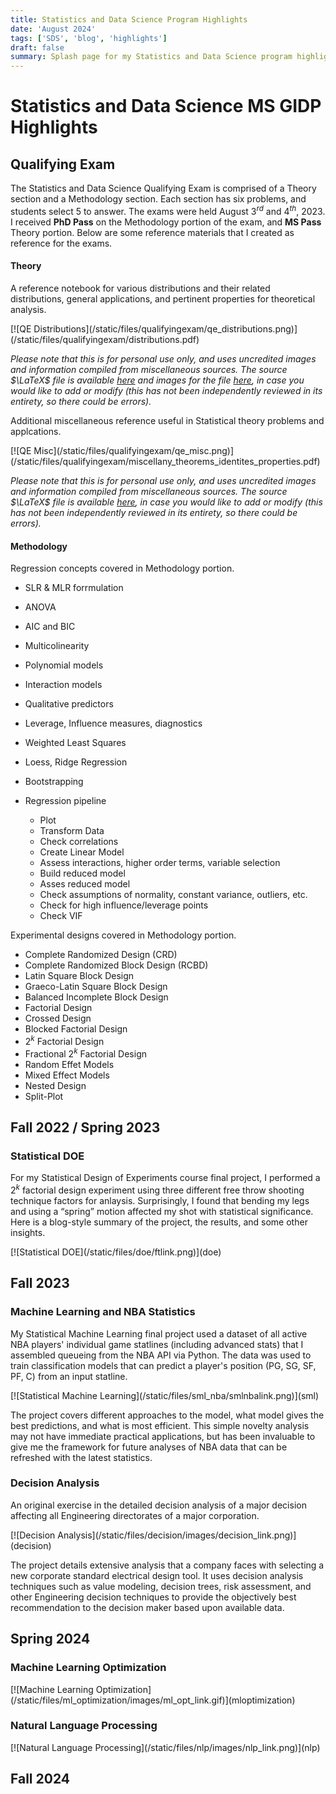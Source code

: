 ```yaml
---
title: Statistics and Data Science Program Highlights
date: 'August 2024'
tags: ['SDS', 'blog', 'highlights']
draft: false
summary: Splash page for my Statistics and Data Science program highlight posts
---
```


# Statistics and Data Science MS GIDP Highlights

## Qualifying Exam

The Statistics and Data Science Qualifying Exam is comprised of a Theory section and a Methodology section.  Each section has six problems, and students select 5 to answer. The exams were held August $3^{rd}$ and $4^{th}$, 2023. I received **PhD Pass** on the Methodology portion of the exam, and **MS Pass** Theory portion.  Below are some reference materials that I created as reference for the exams.

#### Theory

A reference notebook for various distributions and their related distributions, general applications, and pertinent properties for theoretical analysis.

<div className="-mx-2 flex flex-wrap overflow-hidden xl:-mx-2">
[![QE Distributions](/static/files/qualifyingexam/qe_distributions.png)](/static/files/qualifyingexam/distributions.pdf)
</div>

*Please note that this is for personal use only, and uses uncredited images and information compiled from miscellaneous sources. The source $\LaTeX$ file is available [here](/static/files/qualifyingexam/distributions.tex) and images for the file [here](/static/files/qualifyingexam/images/), in case you would like to add or modify (this has not been independently reviewed in its entirety, so there could be errors).*

Additional miscellaneous reference useful in Statistical theory problems and applcations.

<div className="-mx-2 flex flex-wrap overflow-hidden xl:-mx-2">
[![QE Misc](/static/files/qualifyingexam/qe_misc.png)](/static/files/qualifyingexam/miscellany_theorems_identites_properties.pdf)
</div>


*Please note that this is for personal use only, and uses uncredited images and information compiled from miscellaneous sources. The source $\LaTeX$ file is available [here](/static/files/qualifyingexam/miscellany_theorems_identites_properties.tex), in case you would like to add or modify (this has not been independently reviewed in its entirety, so there could be errors).*

#### Methodology

Regression concepts covered in Methodology portion.

+ SLR & MLR forrmulation
+ ANOVA
+ AIC and BIC
+ Multicolinearity
+ Polynomial models
+ Interaction models
+ Qualitative predictors
+ Leverage, Influence measures, diagnostics
+ Weighted Least Squares
+ Loess, Ridge Regression
+ Bootstrapping

+ Regression pipeline
    + Plot
    + Transform Data
    + Check correlations
    + Create Linear Model
    + Assess interactions, higher order terms, variable selection
    + Build reduced model
    + Asses reduced model
    + Check assumptions of normality, constant variance, outliers, etc.
    + Check for high influence/leverage points
    + Check VIF


Experimental designs covered in Methodology portion.

+ Complete Randomized Design (CRD)
+ Complete Randomized Block Design (RCBD)
+ Latin Square Block Design
+ Graeco-Latin Square Block Design
+ Balanced Incomplete Block Design
+ Factorial Design
+ Crossed Design
+ Blocked Factorial Design
+ $2^k$ Factorial Design
+ Fractional $2^k$ Factorial Design
+ Random Effet Models
+ Mixed Effect Models
+ Nested Design
+ Split-Plot

## Fall 2022 / Spring 2023

### Statistical DOE

For my Statistical Design of Experiments course final project, I performed a $2^k$ factorial design experiment using three different free throw shooting technique factors for anlaysis. Surprisingly, I found that bending my legs and using a “spring” motion affected my shot with statistical significance.  Here is a blog-style summary of the project, the results, and some other insights.

<div className="-mx-2 flex flex-wrap overflow-hidden xl:-mx-2">
[![Statistical DOE](/static/files/doe/ftlink.png)](doe)
</div>

## Fall 2023

### Machine Learning and NBA Statistics

My Statistical Machine Learning final project used a dataset of all active NBA players' individual game statlines (including advanced stats) that I assembled queueing from the NBA API via Python. The data was used to train classification models that can predict a player's position (PG, SG, SF, PF, C) from an input statline. 

<div className="-mx-2 flex flex-wrap overflow-hidden xl:-mx-2">
[![Statistical Machine Learning](/static/files/sml_nba/smlnbalink.png)](sml)
</div>

The project covers different approaches to the model, what model gives the best predictions, and what is most efficient. This simple novelty analysis may not have immediate practical applications, but has been invaluable to give me the framework for future analyses of NBA data that can be refreshed with the latest statistics.

### Decision Analysis

An original exercise in the detailed decision analysis of a major decision affecting all Engineering directorates of a major corporation.

<div className="-mx-2 flex flex-wrap overflow-hidden xl:-mx-2">
[![Decision Analysis](/static/files/decision/images/decision_link.png)](decision)
</div>

The project details extensive analysis that a company faces with selecting a new corporate standard electrical design tool. It uses decision analysis techniques such as value modeling, decision trees, risk assessment, and other Engineering decision techniques to provide the objectively best recommendation to the decision maker based upon available data.

## Spring 2024

### Machine Learning Optimization

<div className="-mx-2 flex flex-wrap overflow-hidden xl:-mx-2">
[![Machine Learning Optimization](/static/files/ml_optimization/images/ml_opt_link.gif)](mloptimization)
</div>

### Natural Language Processing

<div className="-mx-2 flex flex-wrap overflow-hidden xl:-mx-2">
[![Natural Language Processing](/static/files/nlp/images/nlp_link.png)](nlp)
</div>

## Fall 2024
